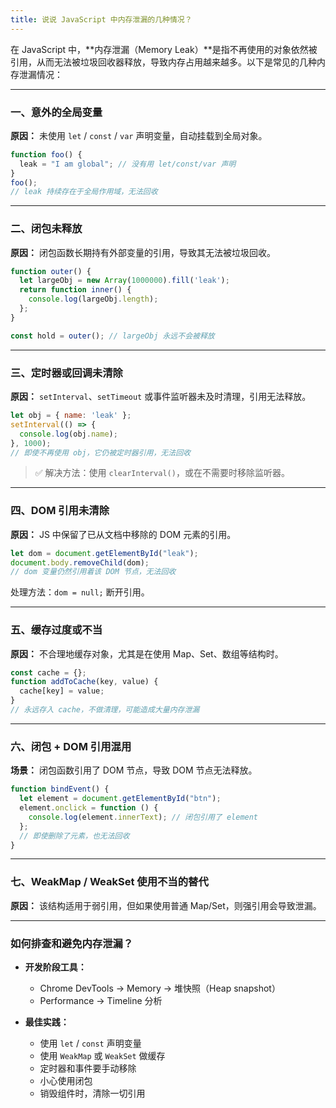 ```yaml
---
title: 说说 JavaScript 中内存泄漏的几种情况？
---
```


在 JavaScript 中，\*\*内存泄漏（Memory Leak）\*\*是指不再使用的对象依然被引用，从而无法被垃圾回收器释放，导致内存占用越来越多。以下是常见的几种内存泄漏情况：

---

### 一、意外的全局变量

**原因：** 未使用 `let` / `const` / `var` 声明变量，自动挂载到全局对象。

```javascript
function foo() {
  leak = "I am global"; // 没有用 let/const/var 声明
}
foo();
// leak 持续存在于全局作用域，无法回收
```

---

### 二、闭包未释放

**原因：** 闭包函数长期持有外部变量的引用，导致其无法被垃圾回收。

```javascript
function outer() {
  let largeObj = new Array(1000000).fill('leak');
  return function inner() {
    console.log(largeObj.length);
  };
}

const hold = outer(); // largeObj 永远不会被释放
```

---

### 三、定时器或回调未清除

**原因：** `setInterval`、`setTimeout` 或事件监听器未及时清理，引用无法释放。

```javascript
let obj = { name: 'leak' };
setInterval(() => {
  console.log(obj.name);
}, 1000);
// 即使不再使用 obj，它仍被定时器引用，无法回收
```

> ✅ 解决方法：使用 `clearInterval()`，或在不需要时移除监听器。

---

### 四、DOM 引用未清除

**原因：** JS 中保留了已从文档中移除的 DOM 元素的引用。

```javascript
let dom = document.getElementById("leak");
document.body.removeChild(dom);
// dom 变量仍然引用着该 DOM 节点，无法回收
```

处理方法：`dom = null;` 断开引用。

---

### 五、缓存过度或不当

**原因：** 不合理地缓存对象，尤其是在使用 Map、Set、数组等结构时。

```javascript
const cache = {};
function addToCache(key, value) {
  cache[key] = value;
}
// 永远存入 cache，不做清理，可能造成大量内存泄漏
```

---

### 六、闭包 + DOM 引用混用

**场景：** 闭包函数引用了 DOM 节点，导致 DOM 节点无法释放。

```javascript
function bindEvent() {
  let element = document.getElementById("btn");
  element.onclick = function () {
    console.log(element.innerText); // 闭包引用了 element
  };
  // 即使删除了元素，也无法回收
}
```

---

### 七、WeakMap / WeakSet 使用不当的替代

**原因：** 该结构适用于弱引用，但如果使用普通 Map/Set，则强引用会导致泄漏。

---

### 如何排查和避免内存泄漏？

* **开发阶段工具：**

  * Chrome DevTools → Memory → 堆快照（Heap snapshot）
  * Performance → Timeline 分析
* **最佳实践：**

  * 使用 `let` / `const` 声明变量
  * 使用 `WeakMap` 或 `WeakSet` 做缓存
  * 定时器和事件要手动移除
  * 小心使用闭包
  * 销毁组件时，清除一切引用


